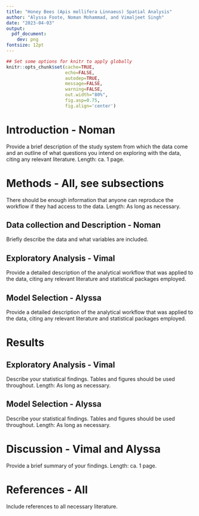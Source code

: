 ```yaml
---
title: "Honey Bees (Apis mellifera Linnaeus) Spatial Analysis"
author: "Alyssa Foote, Noman Mohammad, and Vimaljeet Singh"
date: "2023-04-03"
output:
  pdf_document:
    dev: png
fontsize: 12pt
---
```


```r
## Set some options for knitr to apply globally
knitr::opts_chunk$set(cache=TRUE,
                      echo=FALSE,
                      autodep=TRUE,
                      message=FALSE,
                      warning=FALSE,
                      out.width="80%",
                      fig.asp=0.75,
                      fig.align='center')
```

# Introduction - Noman

Provide a brief description of the study system from which the data come and an outline of what questions you intend on exploring with the data, citing any relevant literature. Length: ca. 1 page.

# Methods - All, see subsections

There should be enough information that anyone can reproduce the workflow if they had access to the data. Length: As long as necessary.

## Data collection and Description - Noman
Briefly describe the data and what variables are included.

## Exploratory Analysis - Vimal

Provide a detailed description of the analytical workflow that was applied to the data, citing any relevant literature and statistical packages employed. 

## Model Selection - Alyssa

Provide a detailed description of the analytical workflow that was applied to the data, citing any relevant literature and statistical packages employed. 

# Results
## Exploratory Analysis - Vimal
Describe your statistical findings. Tables and figures should be used throughout. Length: As long as necessary.

## Model Selection - Alyssa
Describe your statistical findings. Tables and figures should be used throughout. Length: As long as necessary.

# Discussion - Vimal and Alyssa

Provide a brief summary of your findings. Length: ca. 1 page.

# References - All

Include references to all necessary literature.